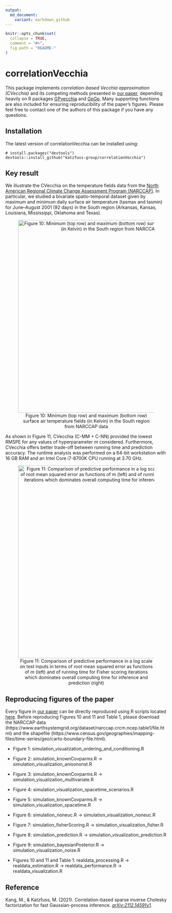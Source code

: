 ```yaml
---
output:
  md_document:
    variant: markdown_github
---
```


<!-- README.md is generated from README.Rmd. Please edit that file -->

```r
knitr::opts_chunk$set(
  collapse = TRUE,
  comment = "#>",
  fig.path = "README-"
)
```

# correlationVecchia

This package implements *correlation-based Vecchia approximation (CVecchia)* and
its competing methods presented in [our paper](https://arxiv.org/abs/2112.14591), depending heavily on R packages
[GPvecchia](https://github.com/katzfuss-group/GPvecchia) and
[GpGp](https://github.com/cran/GpGp). Many supporting functions are also included for ensuring reproducibility of the paper's figures. Please feel free to contact one of the authors of this package if you have any questions.

## Installation

The latest version of correlationVecchia can be installed using:

```{}
# install.packages("devtools")
devtools::install_github("katzfuss-group/correlationVecchia")
```

## Key result

We illustrate the CVecchia on the temperature fields data from the [North American Regional Climate Change Assessment Program (NARCCAP)](https://www.narccap.ucar.edu/). In particular, we studied a bivariate spatio-temporal dataset given by maximum and minimum daily surface air temperature (tasmax and tasmin) for June--August 2001 (92 days) in the South region (Arkansas, Kansas, Louisiana, Mississippi, Oklahoma and Texas).

<center>
![Figure 10: Minimum (top row) and maximum (bottom row) surface air temperature fields (in Kelvin) in the South region from NARCCAP data](fig/weather_plot.png){width=600px}
</center>

As shown in Figure 11, CVecchia (C-MM + C-NN) provided the lowest RMSPE for any values of hyperparameter $m$ considered. Furthermore, CVecchia offers better trade-off between running time and prediction accuracy. The runtime analysis was performed on a 64-bit workstation with 16 GB RAM and an Intel Core i7-8700K CPU running at 3.70 GHz.

<center>
![Figure 11: Comparison of predictive performance in a log scale on test inputs in terms of root mean squared error as functions of $m$ (left) and of running time for Fisher scoring iterations which dominates overall computing time for inference and prediction (right)](fig/realdata_performance.png){width=600px}
</center>

## Reproducing figures of the paper

Every figure in [our paper](https://arxiv.org/abs/2112.14591) can be directly reproduced using R scripts located [here](https://github.com/katzfuss-group/correlationVecchia/tree/master/R/output). Before reproducing Figures 10 and 11 and Table 1, please download the NARCCAP data (https://www.earthsystemgrid.org/dataset/narccap.crcm.ncep.table1/file.html) and the shapefile (https://www.census.gov/geographies/mapping-files/time-series/geo/carto-boundary-file.html).

* Figure 1: simulation_visualization_ordering_and_conditioning.R

* Figure 2: simulation_knownCovparms.R &rarr; simulation_visualization_anisononst.R

* Figure 3: simulation_knownCovparms.R &rarr; simulation_visualization_multivariate.R

* Figure 4: simulation_visualization_spacetime_scenarios.R

* Figure 5: simulation_knownCovparms.R &rarr; simulation_visualization_spacetime.R

* Figure 6: simulation_noneuc.R &rarr; simulation_visualization_noneuc.R

* Figure 7: simulation_fisherScoring.R &rarr; simulation_visualization_fisher.R

* Figure 8: simulation_prediction.R &rarr; simulation_visualization_prediction.R

* Figure 9: simulation_bayesianPosterior.R &rarr; simulation_visualization_noise.R

* Figures 10 and 11 and Table 1: realdata_processing.R &rarr; realdata_estimation.R &rarr; realdata_performance.R &rarr; realdata_visualization.R

## Reference

Kang, M., & Katzfuss, M. (2021). Correlation-based sparse inverse Cholesky factorization for fast Gaussian-process inference. [*arXiv:2112.14591v1*](https://arxiv.org/abs/2112.14591).

